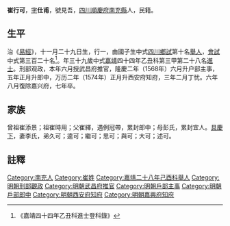 {{明清人物信息框
| 姓名 = 崔行可
| 原名 =
| 圖片名稱= 
| 圖片大小 =
| 圖片說明 = 
| 最高職務 = 嘉兴府知府
| 國家 = 大明 
| 爵位 =
| 籍貫 = [[四川|四川]][[順慶府|順慶府]][[南充縣|南充縣]]
| 族裔 = 
| 字號 = 
| 諡號 =
| 出生日期 = 丁亥十一月二十九日
| 出生地點 =
| 逝世日期 = 万历七年己卯
| 逝世地點 =
| 墓葬 =
| 配偶 = 李氏，累封宜人
| 親屬 = （子）来聘、朝聘、应聘
| 出身 =
* 嘉靖二十八年己酉科舉人
* 嘉靖四十四年乙丑科同進士出身
| 經歷 =
| 著作 = 
}}
'''崔行可'''{{BD|1527年||1579年||}}，[[表字|字]]'''仕甫'''，號見吾，[[四川|四川]][[順慶府|順慶府]][[南充縣|南充縣]]人，民籍。

==生平==
治《[[易經|易經]]》，十一月二十九日生，行一，由國子生中式[[四川|四川]][[鄉試|鄉試]]第十名[[舉人|舉人]]，[[會試|會試]]中式第三百二十名<ref>《嘉靖四十四年乙丑科進士登科錄》</ref>。年三十九歲中式[[嘉靖|嘉靖]]四十四年乙丑科第三甲第二十八名[[進士|進士]]。刑部观政，本年六月授武昌府推官，隆慶二年（1568年）六月升户部主事，五年正月升郎中，万历二年（1574年）正月升西安府知府，三年二月丁忧。六年八月復除嘉兴府，七年卒。

==家族== 
曾祖崔添景；祖崔時用；父崔繹，遇例冠帶，累封郎中；母彭氏，累封宜人。[[具慶下|具慶下]]，妻李氏，弟久可；逵可；繼可；思可；與可；大可；述可。

==註釋==
{{reflist}}

{{嘉靖四十四年乙丑科殿试金榜}}

[[Category:南充人|Category:南充人]]
[[Category:崔姓|Category:崔姓]]
[[Category:嘉靖二十八年己酉科舉人|Category:嘉靖二十八年己酉科舉人]]
[[Category:明朝刑部觀政|Category:明朝刑部觀政]]
[[Category:明朝武昌府推官|Category:明朝武昌府推官]]
[[Category:明朝戶部主事|Category:明朝戶部主事]]
[[Category:明朝戶部郎中|Category:明朝戶部郎中]]
[[Category:明朝西安府知府|Category:明朝西安府知府]]
[[Category:明朝嘉興府知府|Category:明朝嘉興府知府]]


{{明朝人物小作品}}